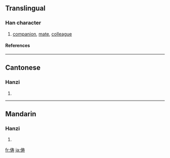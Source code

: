{{see|儔}}

==Translingual==
===Han character===
{{Han char|rn=9|rad=人|as=07|sn=9|four=|canj=人手大戈 (OQKI)}}
# [[companion]], [[mate]], [[colleague]]
====References====
{{Han ref|kx=0106.041|hdz=10156.090|uh=4FE6|ud=20454}}
----
==Cantonese==
===Hanzi===
{{yue-hanzi|jyut=|y=chau4}}
# {{defn|Cantonese}}
----
==Mandarin==
===Hanzi===
{{cmn-hanzi|tra=儔|pin=[[chóu]] ([[chou2]])|wg=ch'ou<sup>2</sup>}}
# {{defn|Mandarin}}

[[fr:俦]]
[[ja:俦]]